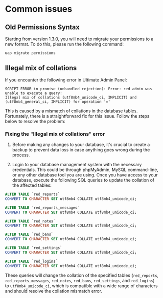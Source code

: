 # Common issues

## Old Permissions Syntax
Starting from version 1.3.0, you will need to migrate your permissions to a new format. To do this, please run the following command:
```plain copy
uap migrate permissions
```

## Illegal mix of collations

If you encounter the following error in Ultimate Admin Panel:

```plain filename="SQL error"
SCRIPT ERROR in promise (unhandled rejection): Error: red admin was unable to execute a query! 
Illegal mix of collations (utf8mb4_unicode_ci, IMPLICIT) and (utf8mb4_general_ci, IMPLICIT) for operation '='
```

This is caused by a mismatch of collations in the database tables. Fortunately, there is a straightforward fix for this issue. Follow the steps below to resolve the problem:

### Fixing the "Illegal mix of collations" error

1. Before making any changes to your database, it's crucial to create a backup to prevent data loss in case anything goes wrong during the process.

2. Login to your database management system with the necessary credentials. This could be through phpMyAdmin, MySQL command-line, or any other database tool you are using. Once you have access to your database, execute the following SQL queries to update the collation of the affected tables:

```sql filename="SQL queries fixing collations" copy
ALTER TABLE `red_reports`
CONVERT TO CHARACTER SET utf8mb4 COLLATE utf8mb4_unicode_ci;

ALTER TABLE `red_reports_messages`
CONVERT TO CHARACTER SET utf8mb4 COLLATE utf8mb4_unicode_ci;

ALTER TABLE `red_notes`
CONVERT TO CHARACTER SET utf8mb4 COLLATE utf8mb4_unicode_ci;

ALTER TABLE `red_bans`
CONVERT TO CHARACTER SET utf8mb4 COLLATE utf8mb4_unicode_ci;

ALTER TABLE `red_settings`
CONVERT TO CHARACTER SET utf8mb4 COLLATE utf8mb4_unicode_ci;

ALTER TABLE `red_logins`
CONVERT TO CHARACTER SET utf8mb4 COLLATE utf8mb4_unicode_ci;
```

These queries will change the collation of the specified tables (`red_reports`, `red_reports_messages`, `red_notes`, `red_bans`, `red_settings`, and `red_logins`) to `utf8mb4_unicode_ci`, which is compatible with a wide range of characters and should resolve the collation mismatch error.